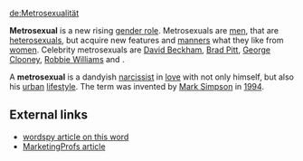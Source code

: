 [[de:Metrosexualität]]

'''Metrosexual''' is a new rising [[en:gender role|gender role]]. Metrosexuals are [[en:man|men]], that are [[en:heterosexual|heterosexual]]s, but acquire new features and [[en:manners|manners]] what they like from [[en:woman|women]]. Celebrity metrosexuals are [[en:David Beckham|David Beckham]], [[en:Brad Pitt|Brad Pitt]], [[en:George Clooney|George Clooney]], [[en:Robbie Williams|Robbie Williams]] and [[Ian Thorpe|]].

A '''metrosexual''' is a dandyish [[en:narcissism|narcissist]] in [[en:love|love]] with not only himself, but also his [[en:urban|urban]] [[en:lifestyle|lifestyle]]. The term was invented by [[en:Mark Simpson|Mark Simpson]] in [[en:1994|1994]].

== External links ==
* [http://www.wordspy.com/words/metrosexual.asp wordspy article on this word]
* [http://www.marketingprofs.com/3/mccasland9.asp MarketingProfs article]